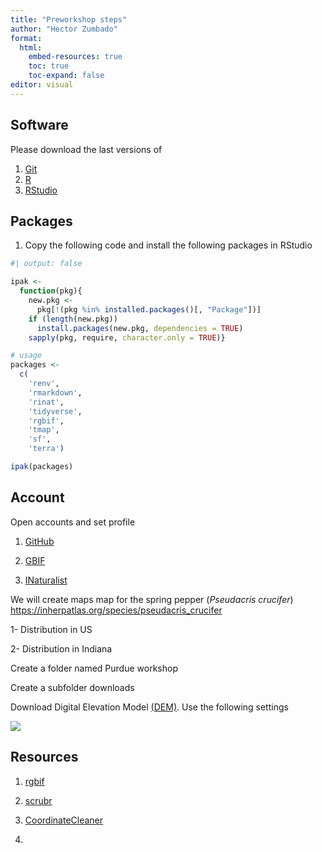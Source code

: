 ```yaml
---
title: "Preworkshop steps"
author: "Hector Zumbado"
format: 
  html:
    embed-resources: true
    toc: true
    toc-expand: false
editor: visual
---
```


## Software

Please download the last versions of

1.  [Git](https://git-scm.com/download/)
2.  [R](https://cran.rstudio.com/)
3.  [RStudio](https://posit.co/download/rstudio-desktop/)

## Packages

1.  Copy the following code and install the following packages in RStudio

```r
#| output: false

ipak <- 
  function(pkg){ 
    new.pkg <- 
      pkg[!(pkg %in% installed.packages()[, "Package"])]
    if (length(new.pkg)) 
      install.packages(new.pkg, dependencies = TRUE)
    sapply(pkg, require, character.only = TRUE)}

# usage
packages <- 
  c(
    'renv',
    'rmarkdown',
    'rinat',
    'tidyverse', 
    'rgbif',
    'tmap',
    'sf',
    'terra')

ipak(packages)
```

## Account

Open accounts and set profile

1.  [GitHub](https://github.com/)

2.  [GBIF](https://www.gbif.org/)

3.  [INaturalist](https://www.inaturalist.org/)

We will create maps map for the spring pepper (*Pseudacris crucifer*) <https://inherpatlas.org/species/pseudacris_crucifer>

1- Distribution in US

2- Distribution in Indiana

Create a folder named Purdue workshop

Create a subfolder downloads

Download Digital Elevation Model [(DEM)](https://www.earthenv.org/topography). Use the following settings

![](dem_settings.jpg){fig-align="left"}

## Resources

1.  [rgbif](https://docs.ropensci.org/rgbif/articles/rgbif.html)

2.  [scrubr](https://rdrr.io/github/ropensci/scrubr/)

3.  [CoordinateCleaner](https://ropensci.github.io/CoordinateCleaner/articles/Cleaning_GBIF_data_with_CoordinateCleaner.html)

4.  
